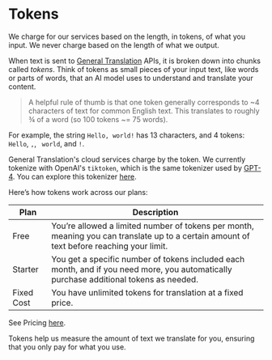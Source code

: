 
# Tokens

<Callout type="info">We charge for our services based on the length, in tokens, of what you input. We never charge based on the length of what we output.</Callout>

When text is sent to [General Translation](https://www.generaltranslation.com) APIs, it is broken down into chunks called *tokens*.
Think of tokens as small pieces of your input text, like words or parts of words, that an AI model uses to understand and translate your content.

> A helpful rule of thumb is that one token generally corresponds to ~4 characters of text for common English text. This translates to roughly ¾ of a word (so 100 tokens ~= 75 words).

For example, the string `Hello, world!` has 13 characters, and 4 tokens: `Hello`, `,`, ` world`, and `!`.

General Translation's cloud services charge by the token. We currently tokenize with OpenAI's `tiktoken`, which is the same tokenizer used by [GPT-4](https://openai.com/index/gpt-4/). You can explore this tokenizer [here](https://platform.openai.com/tokenizer).

Here’s how tokens work across our plans:

| Plan              | Description                                                                                                      |
|-------------------|------------------------------------------------------------------------------------------------------------------|
| Free        | You’re allowed a limited number of tokens per month, meaning you can translate up to a certain amount of text before reaching your limit. |
| Starter | You get a specific number of tokens included each month, and if you need more, you automatically purchase additional tokens as needed. |
| Fixed Cost  | You have unlimited tokens for translation at a fixed price.  |

See Pricing [here](https://www.generaltranslation.com/plans).

Tokens help us measure the amount of text we translate for you, ensuring that you only pay for what you use.